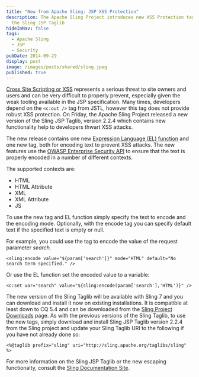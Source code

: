 ```yaml
---
title: "New from Apache Sling: JSP XSS Protection"
description: The Apache Sling Project introduces new XSS Protection tags into
  the Sling JSP Taglib
hideInNav: false
tags:
  - Apache Sling
  - JSP
  - Security
pubDate: 2014-09-29
display: post
image: /images/posts/shared/sling.jpeg
published: true
---
```


[Cross Site Scripting or XSS](https://www.owasp.org/index.php/Cross-site%5FScripting%5F%28XSS%29) represents a serious threat to site owners and users and can be very difficult to properly prevent, especially given the weak tooling available in the JSP specification. Many times, developers depend on the `<c:out />` tag from JSTL, however this tag does not provide robust XSS protection. On Friday, the Apache Sling Project released a new version of the Sling JSP Taglib, version 2.2.4 which contains new functionality help to developers thwart XSS attacks. 

The new release contains one new [Expression Language (EL) function](http://docs.oracle.com/javaee/6/tutorial/doc/gjddd.html) and one new tag, both for encoding text to prevent XSS attacks. The new features use the [OWASP Enterprise Security API](https://www.owasp.org/index.php/Category:OWASP%5FEnterprise%5FSecurity%5FAPI) to ensure that the text is properly encoded in a number of different contexts. 

The supported contexts are:

* HTML
* HTML Attribute
* XML
* XML Attribute
* JS

To use the new tag and EL function simply specify the text to encode and the encoding mode. Optionally, with the encode tag you can specify default text if the specified text is empty or null.

For example, you could use the tag to encode the value of the request parameter _search_.

```
<sling:encode value="${param['search']}" mode="HTML" default="No search term specified." />
```

Or use the EL function set the encoded value to a variable:

```
<c:set var="search" value="${sling:encode(param['search'],'HTML')}" />
```

The new version of the Sling Taglib will be available with Sling 7 and you can download and install it now on existing installations. It is compatible at least down to CQ 5.4 and can be downloaded from the [Sling Project Downloads](http://sling.apache.org/downloads.cgi) page. As with the previous versions of the Sling Taglib, to use the new tags, simply download and install Sling JSP Taglib version 2.2.4 from the Sling project and update your Sling Taglib URI to the following if you have not already done so:

```
<%@taglib prefix="sling" uri="http://sling.apache.org/taglibs/sling" %>
```

For more information on the Sling JSP Taglib or the new escaping functionalty, consult the [Sling Documentation Site](http://sling.apache.org/documentation/bundles/sling-scripting-jsp-taglib.html).
